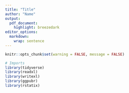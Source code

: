 ```yaml
---
title: "Title"
author: "Name"
output: 
  pdf_document:
    highlight: breezedark
editor_options: 
  markdown: 
    wrap: sentence
---
```


```r
knitr::opts_chunk$set(warning = FALSE, message = FALSE)
```

```r
# Imports
library(tidyverse)
library(readxl)
library(writexl)
library(ggpubr)
library(rstatix)
```

